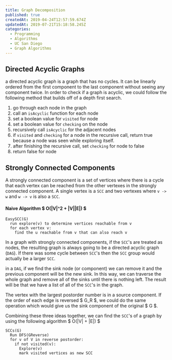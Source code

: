 ```yaml
---
title: Graph Decomposition
published: true
createdAt: 2019-04-24T12:57:59.674Z
updatedAt: 2019-07-21T15:18:58.245Z
categories:
  - Programming
  - Algorithms
  - UC San Diego
  - Graph Algorithms
---
```


## Directed Acyclic Graphs

a directed acyclic graph is a graph that has no cycles. It can be linearly ordered from the first component to the last
component without seeing any component twice. In order to check if a graph is acyclic, we could follow the following
method that builds off of a depth first search.

1. go through each node in the graph
2. call an `isAcyclic` function for each node
3. set a boolean value for `visited` for node
4. set a boolean value for `checking` on the node
5. recursively call `isAcyclic` for the adjacent nodes
6. if `visited` and `checking` for a node in the recursive call, return true because a node was seen while exploring
   itself.
7. after finishing the recursive call, set `checking` for node to false
8. return false for node

## Strongly Connected Components

A strongly connected component is a set of vertices where there is a cycle that each vertex can be reached from the
other vertexes in the strongly connected component. A single vertex is a `SCC` and two vertexes where `v -> w` and `w ->
v` is also a `SCC`.

#### Naive Algorithm $ O(|V|^2 + |V||E|) $

```text
EasySCC(G)
  run explore(v) to determine vertices reachable from v
  for each vertex v:
    find the u reachable from v that can also reach v
```

In a graph with strongly connected components, if the `SCC`'s are treated as nodes, the resulting graph is always going
to be a directed acyclic graph (`DAG`). If there was some cycle between `SCC`'s then the `SCC` group would actually be a larger
`SCC`.

in a `DAG`, if we find the sink node (or component) we can remove it and the previous component will be the new sink. In
this way, we can traverse the whole graph and remove all of the sinks until there is nothing left. The result will be
that we have a list of all of the `SCC`'s in the graph.

The vertex with the largest postorder number is in a source component. If the order of each edge is
reversed $ G_R $, we could do the same operation which would give us the sink component of the original $ G $.

Combining these three ideas together, we can find the `SCC`'s of a graph by using the following
algorithm $ O(|V| + |E|) $

```text
SCCs(G)
  Run DFS(GReverse)
  for v of V in reverse postorder:
    if not visited(v):
      Explore(v)
      mark visited vertices as new SCC
```
